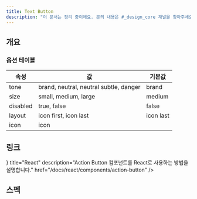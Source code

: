 ```yaml
---
title: Text Button
description: "이 문서는 정리 중이에요. 문의 내용은 #_design_core 채널을 찾아주세요."
---
```


<SanityGuideline title="Text Button" />

## 개요

### 옵션 테이블

| 속성     | 값                                     | 기본값    |
| -------- | -------------------------------------- | --------- |
| tone     | brand, neutral, neutral subtle, danger | brand     |
| size     | small, medium, large                   | medium    |
| disabled | true, false                            | false     |
| layout   | icon first, icon last                  | icon last |
| icon     | icon                                   |           |

## 링크

<Cards>
  <Card
    icon={<AtomIcon />}
    title="React"
    description="Action Button 컴포넌트를 React로 사용하는 방법을 설명합니다."
    href="/docs/react/components/action-button"
  />
</Cards>

## 스펙

<ComponentSpecBlock id="action-button" />
